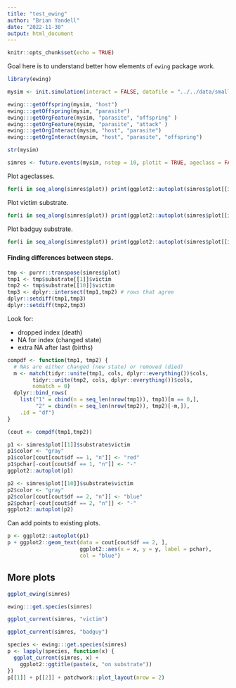 ```yaml
---
title: "test_ewing"
author: "Brian Yandell"
date: "2022-11-30"
output: html_document
---
```


```r
knitr::opts_chunk$set(echo = TRUE)
```

Goal here is to understand better how elements of `ewing` package work.

```r
library(ewing)
```

```r
mysim <- init.simulation(interact = FALSE, datafile = "../../data/smallerb.xlsx")
```

```r
ewing:::getOffspring(mysim, "host")
ewing:::getOffspring(mysim, "parasite")
ewing:::getOrgFeature(mysim, "parasite", "offspring" )
ewing:::getOrgFeature(mysim, "parasite", "attack" )
ewing:::getOrgInteract(mysim, "host", "parasite")
ewing:::getOrgInteract(mysim, "host", "parasite", "offspring")
```

```r
str(mysim)
```

```r
simres <- future.events(mysim, nstep = 10, plotit = TRUE, ageclass = FALSE)
```

Plot ageclasses.

```r
for(i in seq_along(simres$plot)) print(ggplot2::autoplot(simres$plot[[i]]$ageclass))
```

Plot victim substrate.

```r
for(i in seq_along(simres$plot)) print(ggplot2::autoplot(simres$plot[[i]]$substrate$victim))
```

Plot badguy substrate.

```r
for(i in seq_along(simres$plot)) print(ggplot2::autoplot(simres$plot[[i]]$substrate$badguy))
```

#### Finding differences between steps.

```r
tmp <- purrr::transpose(simres$plot)
tmp1 <- tmp$substrate[[1]]$victim
tmp2 <- tmp$substrate[[10]]$victim
tmp3 <- dplyr::intersect(tmp1,tmp2) # rows that agree
dplyr::setdiff(tmp1,tmp3)
dplyr::setdiff(tmp2,tmp3)
```

Look for:

- dropped index (death)
- NA for index (changed state)
- extra NA after last (births)

```r
compdf <- function(tmp1, tmp2) {
  # NAs are either changed (new state) or removed (died)
  m <- match(tidyr::unite(tmp1, cols, dplyr::everything())$cols,
        tidyr::unite(tmp2, cols, dplyr::everything())$cols,
        nomatch = 0)
  dplyr::bind_rows(
    list("1" = cbind(n = seq_len(nrow(tmp1)), tmp1)[m == 0,],
         "2" = cbind(n = seq_len(nrow(tmp2)), tmp2)[-m,]),
    .id = "df")
}
```

```r
(cout <- compdf(tmp1,tmp2))
```

```r
p1 <- simres$plot[[1]]$substrate$victim
p1$color <- "gray"
p1$color[cout[cout$df == 1, "n"]] <- "red"
p1$pchar[-cout[cout$df == 1, "n"]] <- "-"
ggplot2::autoplot(p1)
```

```r
p2 <- simres$plot[[10]]$substrate$victim
p2$color <- "gray"
p2$color[cout[cout$df == 2, "n"]] <- "blue"
p2$pchar[-cout[cout$df == 2, "n"]] <- "-"
ggplot2::autoplot(p2)
```

Can add points to existing plots.

```r
p <- ggplot2::autoplot(p1)
p + ggplot2::geom_text(data = cout[cout$df == 2, ],
                       ggplot2::aes(x = x, y = y, label = pchar),
                       col = "blue")
```

## More plots

```r
ggplot_ewing(simres)
```

```r
ewing:::get.species(simres)
```

```r
ggplot_current(simres, "victim")
```


```r
ggplot_current(simres, "badguy")
```

```r
species <- ewing:::get.species(simres)
p <- lapply(species, function(x) {
  ggplot_current(simres, x) + 
    ggplot2::ggtitle(paste(x, "on substrate"))
})
p[[1]] + p[[2]] + patchwork::plot_layout(nrow = 2)
```

